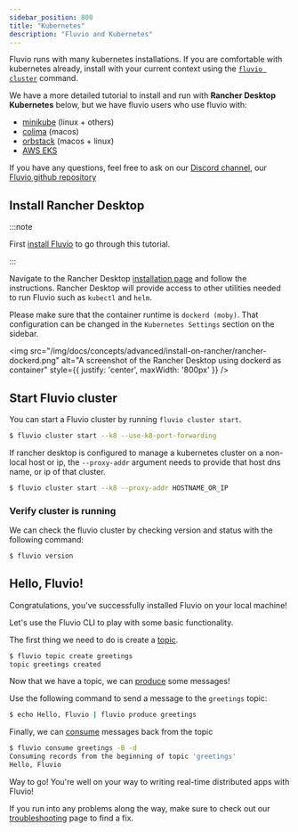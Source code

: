 ```yaml
---
sidebar_position: 800
title: "Kubernetes"
description: "Fluvio and Kubernetes"
---
```


Fluvio runs with many kubernetes installations. If you are comfortable with kubernetes already, install with your current context using the [`fluvio cluster`] command.

We have a more detailed tutorial to install and run with **Rancher Desktop Kubernetes** below, but we have fluvio users who use fluvio with:

- [minikube] (linux + others)
- [colima] (macos)
- [orbstack] (macos + linux)
- [AWS EKS]

If you have any questions, feel free to ask on our [Discord channel], our [Fluvio github repository]

[`fluvio cluster`]: fluvio/cli/fluvio/cluster.mdx#kubernetes
[Rancher Desktop Kubernetes]: ./kubernetes.mdx

[minikube]: https://minikube.sigs.k8s.io/docs/
[colima]: https://github.com/abiosoft/colima
[orbstack]: https://orbstack.dev/
[AWS EKS]: https://aws.amazon.com/eks/
[Discord channel]: https://discordapp.com/invite/bBG2dTz
[Fluvio github repository]: https://github.com/infinyon/fluvio


## Install Rancher Desktop

:::note

First [install Fluvio] to go through this tutorial.

[install Fluvio]: fluvio/quickstart.mdx

:::



Navigate to the Rancher Desktop [installation page](https://docs.rancherdesktop.io/getting-started/installation/) and follow the instructions. Rancher Desktop will provide access to other utilities needed to run Fluvio such as `kubectl` and `helm`.

Please make sure that the container runtime is `dockerd (moby)`. That configuration can be changed in the `Kubernetes Settings` section on the sidebar.

<img
    src="/img/docs/concepts/advanced/install-on-rancher/rancher-dockerd.png"
    alt="A screenshot of the Rancher Desktop using dockerd as container"
    style={{ justify: 'center', maxWidth: '800px' }}
/>

## Start Fluvio cluster

You can start a Fluvio cluster by running `fluvio cluster start`.

```bash copy="fl"
$ fluvio cluster start --k8 --use-k8-port-forwarding
```

If rancher desktop is configured to manage a kubernetes cluster on a non-local host or ip, the `--proxy-addr` argument needs to provide that host dns name, or ip of that cluster.

```bash copy="fl"
$ fluvio cluster start --k8 --proxy-addr HOSTNAME_OR_IP
```

### Verify cluster is running

We can check the fluvio cluster by checking version and status with the following command:

```bash
$ fluvio version
```

## Hello, Fluvio!

Congratulations, you've successfully installed Fluvio on your local machine!

Let's use the Fluvio CLI to play with some basic functionality.

The first thing we need to do is create a [topic].

```bash copy="fl"
$ fluvio topic create greetings
topic greetings created
```

Now that we have a topic, we can [produce] some messages!

Use the following command to send a message to the `greetings` topic:

```bash copy="fl"
$ echo Hello, Fluvio | fluvio produce greetings
```

Finally, we can [consume] messages back from the topic

```bash copy="fl"
$ fluvio consume greetings -B -d
Consuming records from the beginning of topic 'greetings'
Hello, Fluvio
```

Way to go! You're well on your way to writing real-time distributed apps with Fluvio!

If you run into any problems along the way, make sure to check out our [troubleshooting] page to find a fix.

[topic]: fluvio/concepts/architecture/sc.mdx#topics
[produce]: fluvio/concepts/producer.mdx
[consume]: fluvio/concepts/consumer.mdx
[troubleshooting]: fluvio/troubleshooting.mdx
